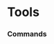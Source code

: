 # Tools




### Commands
<ul className="grid grid-cols-1 md:grid-cols-2 lg:grid-cols-3 xl:grid-cols-4 gap-4 -ml-6">
<ReferenceCard
    title="Aprtoapy"
    description="Tool to calculate APY from APR value. Compouding periods, i.e., the number of times compounded per year can be..."
    url="/terminal/reference/crypto/tools/aprtoapy"
    command
/>
<ReferenceCard
    title="Il"
    description="Tool to calculate Impermanent Loss in a custom liquidity pool. Users can provide percentages increases for two..."
    url="/terminal/reference/crypto/tools/il"
    command
/>
</ul>
